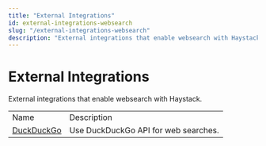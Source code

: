 ```yaml
---
title: "External Integrations"
id: external-integrations-websearch
slug: "/external-integrations-websearch"
description: "External integrations that enable websearch with Haystack."
---
```


# External Integrations

External integrations that enable websearch with Haystack.

|  |  |
| --- | --- |
| Name                                                                            | Description                          |
| [DuckDuckGo](https://haystack.deepset.ai/integrations/duckduckgo-api-websearch) | Use DuckDuckGo API for web searches. |
